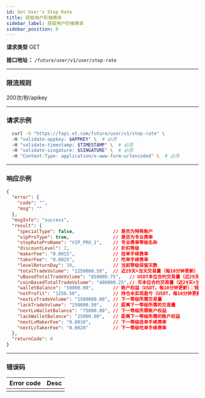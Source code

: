 ```yaml
---
id: Get User's Step Rate
title: 获取用户阶梯费率
sidebar_label: 获取用户阶梯费率
sidebar_position: 8
---
```


**请求类型** GET

**接口地址：** `/future/user/v1/user/step-rate`

---

### 限流规则

200次/秒/apikey

---

### 请求示例
```bash
  curl -G "https://fapi.xt.com/future/user/v1/step-rate" \ 
  -H "validate-appkey: $APPKEY" \  # 必须
  -H "validate-timestamp: $TIMESTAMP" \  # 必须
  -H "validate-singature: $SINGATURE" \  # 必须
  -H "Content-Type: application/x-www-form-urlencoded" \  # 必须
```

---

### 响应示例
```json title="Response"
{
  "error": {
    "code": "",
    "msg": ""
  },
  "msgInfo": "success",
  "result": {
    "specialType": false,              // 是否为特殊账户
    "vipProType": true,                // 是否为专业费率
    "stepRateProName": "VIP_PRO_1",    // 专业费率等级名称
    "discountLevel": 2,                // 折扣等级
    "makerFee": "0.0015",              // 挂单手续费率
    "takerFee": "0.0025",              // 吃单手续费率
    "levelReturnDay": 30,              // 当前等级保留天数
    "totalTradeVolume": "1250000.50",  // 近29天+当天交易量（每10分钟更新）
    "uBasedTotalTradeVolume": "850000.75",   // USDT本位合约交易量（近29天+当天）
    "coinBasedTotalTradeVolume": "400000.25",// 币本位合约交易量（近29天+当天）
    "walletBalance": "50000.00",       // 账户权益（USDT，每10分钟更新）：钱包余额+未实现盈亏
    "notProfit": "1250.50",            // 持仓未实现盈亏（USDT，每10分钟更新）
    "nextLvTradeVolume": "1500000.00", // 下一等级所需交易量
    "lackTradeVolume": "250000.50",    // 距离下一等级所需的交易量
    "nextLvWalletBalance": "75000.00", // 下一等级所需账户权益
    "lackWalletBalance": "25000.00",   // 距离下一等级所需的账户权益
    "nextLvMakerFee": "0.0010",        // 下一等级挂单手续费率
    "nextLvTakerFee": "0.0020"         // 下一等级吃单手续费率
  },
  "returnCode": 0
}
```

---

### 错误码

| **Error code**               | **Desc**                       |
| ---------------------------- | ------------------------------ |
|                |                         |


